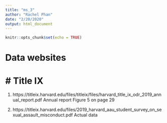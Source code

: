 ```yaml
---
title: "ms_3"
author: "Rachel Phan"
date: "2/20/2020"
output: html_document
---
```


```r
knitr::opts_chunk$set(echo = TRUE)
```

# Data websites

# # Title IX 

1. https://titleix.harvard.edu/files/titleix/files/harvard_title_ix_odr_2019_annual_report.pdf
  Annual report
  Figure 5 on page 29

2. https://titleix.harvard.edu/files/2019_harvard_aau_student_survey_on_sexual_assault_misconduct.pdf
  Actual data
  